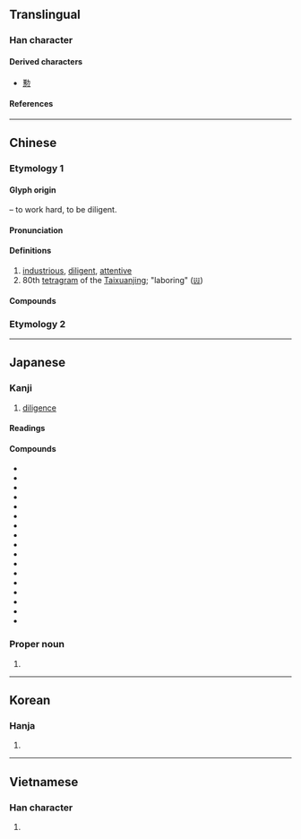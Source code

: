 {{also|懃}}
{{character info/new}}
{{character info|0xFA34}}
{{character info|0x2F827}}
==Translingual==

===Han character===
{{Han char|rn=19|rad=力|as=11|asj=10|sn=13|snj=12|four=44127|canj=TMKS|ids=⿰堇力}}

====Derived characters====
* [[懃]]

====References====
{{Han ref|kx=0149.060|dkj=02415|dj=0336.130|hdz=10378.030|uh=52E4}}

----

==Chinese==

===Etymology 1===
{{zh-forms|alt=⿰井力-second round simplified}}

====Glyph origin====
{{Han etym}}
{{Han compound|堇|力|t2=strong|ls=psc|c1=p|c2=s}} – to work hard, to be diligent.

====Pronunciation====
{{zh-pron
|m=qín
|m-s=
|c=kan4
|c-t=
|g=
|h=gd=kiun2
|j=
|mb=
|md=
|mn=qz,tp,xm:khûn/kh,zz:khîn
|mn-t=keng5
|w=
|x=
|mc=y
|oc=y
|ma=
|cat=a
}}

====Definitions====
{{zh-hanzi}}

# [[industrious]], [[diligent]], [[attentive]]
# 80th [[tetragram]] of the [[Taixuanjing]]; "laboring" ([[𝍕]])

====Compounds====
{{zh-der|倦勤|值勤|克儉克勤|克勤克儉|內勤|全勤|出勤|加二殷勤|勤儉|勤兒|勤勉|勤務|勤務兵|勤務召集|勤務員|勤勞|勤奮|勤學|勤快|勤恤|勤慎|勤懇|勤政|勤政愛民|勤敏|勤王|勤練|勤能補拙|勤苦|勤行|勤謹|勤雜人員|地勤|執勤|外勤|夜勤|將勤補拙|專勤制度|後勤|恩勤|懋勤殿|打勤勞|打勤獻趣|服勤|查勤|業精於勤|殷勤|殷殷勤勤|父母恩勤|特勤|獻勤|獻殷勤|矢勤矢勇|空勤|精勤|缺勤|考勤|耄勤|耒耜之勤|聯勤總部|調勤|警勤區|警察勤務|辛勤|通勤|通勤圈|電子通勤|顏勤禮碑|勤有功，戲無益|業精於勤，荒於嬉}}

===Etymology 2===
{{zh-see|懃}}

----

==Japanese==
{{ja-kanji forms|勤|pic2=勤 kyuujitai.PNG}}

===Kanji===
{{ja-kanji|grade=6|rs=力11}}

# [[diligence]]

====Readings====
{{ja-readings
|goon=ごん
|kanon=きん
|kun=つと-める, つと-まる, つと-め
}}

====Compounds====
{{der-top|Compounds}}
* {{ja-r|勤学|きんがく}}
* {{ja-r|勤苦|きんく}}
* {{ja-r|勤倹|きんけん}}
* {{ja-r|勤続|きんぞく}}
* {{ja-r|勤惰|きんだ}}
* {{ja-r|勤怠|きんたい}}
* {{ja-r|勤王|きんのう}}
* {{ja-r|勤皇|きんのう}}
* {{ja-r|勤王攘夷|きんのう じょうい}}
* {{ja-r|勤番|きんばん}}
* {{ja-r|勤勉|きんべん}}
* {{ja-r|勤務|きんむ}}
* {{ja-l|勤役}}
* {{ja-r|勤労|きんろう}}
* {{ja-r|勤行|ごんぎょう}}
* {{ja-r|勤求|ごんぐ}}
* {{ja-l|勤修}}
{{der-bottom}}

===Proper noun===
{{ja-pos|proper|つとむ}}

# {{given name|ja|male|sort=つとむ}}

----

==Korean==

===Hanja===
{{ko-hanja|근}}

# {{rfdef|ko|sort=力11}}

----

==Vietnamese==

===Han character===
{{vi-readings|reading=[[cần]], [[cùn]]|rs=力11}}

# {{rfdef|vi|sort=力11}}